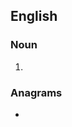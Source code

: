 {{also|Willings}}
==English==

===Noun===
{{head|en|noun plural form}}

# {{plural of|willing|lang=en}}

===Anagrams===
* {{anagrams|en|a=giillnsw|swilling}}
